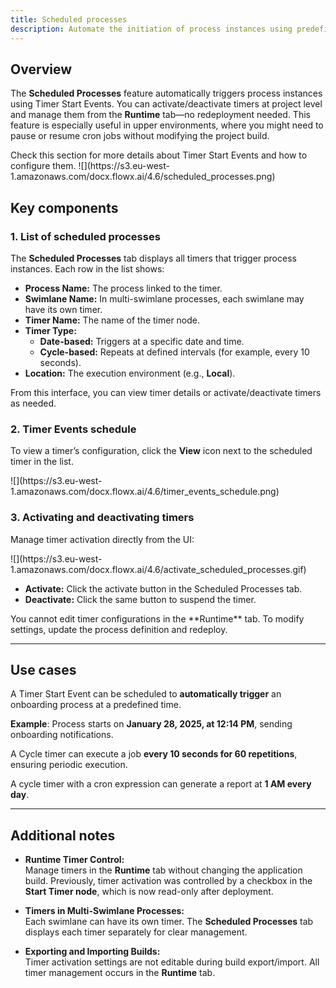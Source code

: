```yaml
---
title: Scheduled processes
description: Automate the initiation of process instances using predefined timer settings. Scheduled Processes trigger workflows on specific dates, times, or intervals without manual intervention.
---
```


## Overview

The **Scheduled Processes** feature automatically triggers process instances using Timer Start Events. You can activate/deactivate timers at project level and manage them from the **Runtime** tab—no redeployment needed. This feature is especially useful in upper environments, where you might need to pause or resume cron jobs without modifying the project build.

<Card title="Timer Start Event" href="../../building-blocks/node/timer-events/timer-start-event" icon="file">
Check this section for more details about Timer Start Events and how to configure them.
</Card>


<Frame>
![](https://s3.eu-west-1.amazonaws.com/docx.flowx.ai/4.6/scheduled_processes.png)
</Frame>

## Key components

### 1. List of scheduled processes

The **Scheduled Processes** tab displays all timers that trigger process instances. Each row in the list shows:

- **Process Name:** The process linked to the timer.
- **Swimlane Name:** In multi-swimlane processes, each swimlane may have its own timer.
- **Timer Name:** The name of the timer node.
- **Timer Type:**  
  - **Date-based:** Triggers at a specific date and time.  
  - **Cycle-based:** Repeats at defined intervals (for example, every 10 seconds).
- **Location:** The execution environment (e.g., **Local**).

From this interface, you can view timer details or activate/deactivate timers as needed.


### 2. Timer Events schedule 

To view a timer’s configuration, click the **View** icon next to the scheduled timer in the list.

<Frame>
  ![](https://s3.eu-west-1.amazonaws.com/docx.flowx.ai/4.6/timer_events_schedule.png)
</Frame>

### 3. Activating and deactivating timers


Manage timer activation directly from the UI:

<Frame>
  ![](https://s3.eu-west-1.amazonaws.com/docx.flowx.ai/4.6/activate_scheduled_processes.gif)
</Frame>

- **Activate:** Click the activate button in the Scheduled Processes tab.
- **Deactivate:** Click the same button to suspend the timer.

<Warning>
You cannot edit timer configurations in the **Runtime** tab. To modify settings, update the process definition and redeploy.
</Warning>

---

## Use cases 


<Steps>
<Step title="Employee Onboarding reminder">

A Timer Start Event can be scheduled to **automatically trigger** an onboarding process at a predefined time.  

**Example**: Process starts on **January 28, 2025, at 12:14 PM**, sending onboarding notifications.  

</Step>

<Step title="Recurring Data processing jobs">

A Cycle timer can execute a job **every 10 seconds for 60 repetitions**, ensuring periodic execution.  

</Step>


<Step title="Scheduled Report generation">

A cycle timer with a cron expression can generate a report at **1 AM every day**.  

</Step>
</Steps>

---

## Additional notes

- **Runtime Timer Control:**  
  Manage timers in the **Runtime** tab without changing the application build. Previously, timer activation was controlled by a checkbox in the **Start Timer node**, which is now read-only after deployment.

- **Timers in Multi-Swimlane Processes:**  
  Each swimlane can have its own timer. The **Scheduled Processes** tab displays each timer separately for clear management.

- **Exporting and Importing Builds:**  
  Timer activation settings are not editable during build export/import. All timer management occurs in the **Runtime** tab.
